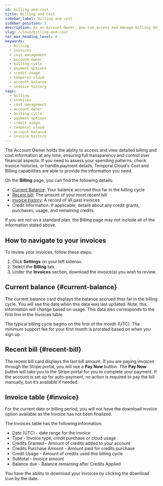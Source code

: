 ```yaml
---
id: billing-and-cost
title: Billing and Cost
sidebar_label: Billing and cost
sidebar_position: 3
description: As an Account Owner, you can access and manage billing details anytime, with invoices available for download on the Billing page. The typical billing cycle begins on the first of the month (UTC).
slug: /cloud/billing-and-cost
toc_max_heading_level: 4
keywords:
  - billing
  - invoices
  - cost management
  - account owner
  - billing cycle
  - payment options
  - credit usage
  - temporal cloud
  - account balance
  - invoice history
tags:
  - billing
  - invoices
  - cost management
  - account owner
  - billing cycle
  - payment options
  - credit usage
  - temporal cloud
  - account balance
  - invoice history
---
```


The Account Owner holds the ability to access and view detailed billing and cost information at any time, ensuring full transparency and control over financial aspects. If you need to assess your spending patterns, check invoice histories, or handle payment details, Temporal Cloud's Cost and Billing capabilities are able to provide the information you need.

On the **Billing** page, you can find the following details:

- [Current Balance](#current-balance): Your balance accrued thus far in the billing cycle
- [Recent bill](#recent-bill): The amount of your most recent bill
- [Invoice history](#invoice): A record of all past invoices
- Credit information: If applicable, details about any credit grants, purchases, usage, and remaining credits.

If you are not on a standard plan, the Billing page may not include all of the information stated above. 

## How to navigate to your invoices

To review your invoices, follow these steps:

1. Click **Settings** on your left sidenav.
2. Select the **Billing** tab.
3. Under the **Invoices** section, download the invoice(s) you wish to review.

## Current balance {#current-balance}

The current balance card displays the balance accrued thus far in the billing cycle. You will see the date when this data was last updated. Note, this information will change based on usage. This data also corresponds to the first line in the Invoices table. 

The typical billing cycle begins on the first of the month (UTC). The minimum support fee for your first month is prorated based on when you sign up.

## Recent bill {#recent-bill}

The recent bill card displays the last bill amount. If you are paying invoices through the Stripe portal, you will see a **Pay Now** button. The **Pay Now** button will take you to the Stripe portal for you to complete your payment. If the account is set up for auto-payment, no action is required to pay the bill manually, but it’s available if needed. 

## Invoice table {#invoice}

For the current date or billing period, you will not have the download invoice option available as the Invoice has not been finalized. 

The Invoices table has the following information: 

- Date (UTC) - date range for the invoice
- Type - Invoice type, credit purchase or cloud usage
- Credits Granted - Amount of credits added to your account
- Credits Purchase Amount - Amount paid for credits purchase
- Credit Usage - Amount of credits used this billing cycle
- Subtotal - Invoice amount
- Balance due - Balance remaining after Credits Applied

You have the ability to download your Invoices by clicking the download icon by the date. 